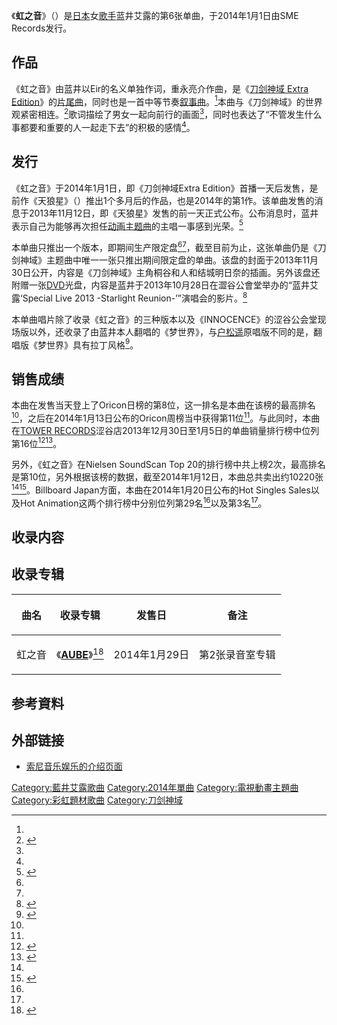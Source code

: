 {{Infobox single
| Name            = 虹之音
| Original name   = {{lang|ja|虹の音}}
| Artist          = [[蓝井艾露|蓝井艾露]]
| Cover           = Rainbow's Tone by Eir Aoi.jpg
| Album           = [[AUBE|AUBE]]
| A-side          =
| B-side          = [[梦世界|梦世界]]<br />[[INNOCENCE|INNOCENCE]]（[[澀谷公會堂|澀谷公會堂]]现场版）
| Released        = 2014年1月1日
| Format          = [[单曲|单曲]]
| Recorded        =
| Genre           = [[J-POP|J-POP]]、[[动画歌曲|动画歌曲]]
| Length          = 4:52<ref name="tower">{{Cite web|url=http://tower.jp/item/3335170/|script-title=ja:虹の音 ［CD+DVD］＜期間生産限定盤＞|publisher={{lang|ja|タワーレコード}}|accessdate=2014-01-10|archive-date=2016-09-13|archive-url=https://web.archive.org/web/20160913204406/http://tower.jp/item/3335170|dead-url=no}}</ref>
| Label           = [[SME_Records|SME Records]]
| Writer          = [[蓝井艾露|Eir]]（作詞）<br />[[重永亮介|重永亮介]]（作曲）
| Producer        =
| Certification   =
| Chart position  = 
* 周榜11位{{smaller|（[[Oricon公信榜|Oricon]]）}}<ref name="oriconweek">{{Cite web|url=http://www.oricon.co.jp/prof/artist/545902/products/music/1051980/1/|script-title=ja:虹の音（期間生産限定盤） | 藍井エイル|author=|publisher=Oricon|accessdate=2014-01-10|archive-date=2014-10-06|archive-url=https://web.archive.org/web/20141006190921/http://www.oricon.co.jp/prof/artist/545902/products/music/1051980/1/|dead-url=no}}</ref>
* 日榜8位{{smaller|（Oricon）}}<ref name="oricondaily">{{cite web|url=http://www.tnsori.com/archives/51995748.html|script-title=ja:14/01/01(水)付オリコンシングルデイリー：ゴールデンボンバー「101回目の呪い」が3日間で13.0万枚を記録、早くも前作初動超え達成！|publisher=The Natsu Style|date=2014-01-05|accessdate=2016-03-20|archive-date=2016-04-13|archive-url=https://web.archive.org/web/20160413065236/http://www.tnsori.com/archives/51995748.html|dead-url=no}}</ref>
* 29位{{smaller|（[[告示牌_(雜誌)|Billboard]] Japan Hot Singles Sales）}}<ref name="billboardhotsales">{{Cite web|url=http://www.billboard-japan.com/charts/detail?a=sales&year=2014&month=01&day=20|script-title=ja:Billboard Japan Hot Singles Sales 2014/01/20 付け|work=Billboard JAPAN|author=|publisher={{lang|ja|阪神コンテンツリンク}}|accessdate=2016-03-21|archive-date=2016-04-12|archive-url=https://web.archive.org/web/20160412204809/http://www.billboard-japan.com/charts/detail?a=sales&year=2014&month=01&day=20|dead-url=no}}</ref>
* 3位{{smaller|（[[Billboard_Japan_Hot_Animation|Billboard Japan Hot Animation]]）}}<ref name="billboardanime">{{Cite web|url=http://www.billboard-japan.com/charts/detail?a=anime&year=2014&month=01&day=20|script-title=ja:Billboard Japan Hot Animation 2014/01/20 付け|work=Billboard JAPAN|author=|publisher={{lang|ja|阪神コンテンツリンク}}|accessdate=2016-03-21|archive-date=2021-01-27|archive-url=https://web.archive.org/web/20210127224159/http://www.billboard-japan.com/charts/detail?a=anime&year=2014&month=01&day=20|dead-url=no}}</ref>
* 10位{{smaller|（{{link-en|Nielsen SoundScan|Nielsen SoundScan Top 20}}）}}<ref name="nielsen">{{Cite web|url=http://www.phileweb.com/ranking/cd-top20/1796.html|script-title=ja:週間 CDソフト TOP20 シングル ランキング TOP20 2013年12月30日～2014年1月5日 調査分|work=Phile-web|publisher=音元出版|author=|accessdate=2016-03-21|archive-date=2016年4月13日|archive-url=https://web.archive.org/web/20160413053004/http://www.phileweb.com/ranking/cd-top20/1796.html|dead-url=no}}</ref>
* 周榜登场次数7次{{smaller|（Oricon）}}<ref name="oriconweek"/>
| Last single     = {{link-ja|天狼星 (蓝井艾露单曲)|シリウス|天狼星}}<br />（2013年）
| This single     = '''虹之音'''<br />（2014年）
| Next single     = [[IGNITE|IGNITE]]<br />（2014年）
| Misc =
{{Extra track listing
 | Album = AUBE<ref name="barks20140101"/>
 | Type = single
 | prev_track = {{lang|ja|翼の行方}}
 | prev_no = 10
 | this_track = {{lang|ja|'''虹の音'''}}
 | track_no = 11
 | next_track = Daydream
 | next_no = 12
}}
{{External music video|{{YouTube|_gPB0Z9EWh0|{{lang|ja|藍井エイル　『虹の音（Music Video）-Short ver.-』}}}}|type=單曲}}
}}
《'''虹之音'''》（{{lang-ja|虹の音}}）是[[日本|日本]]女[[歌手|歌手]]蓝井艾露的第6张单曲，于2014年1月1日由SME Records发行。

== 作品 ==
《虹之音》由蓝井以Eir的名义单独作词，重永亮介作曲，是《[[刀劍神域_(動畫)|刀剑神域 Extra Edition]]》的[[片尾曲|片尾曲]]，同时也是一首中等节奏[[叙事曲|叙事曲]]。<ref name="cdjournal"/>本曲与《刀剑神域》的世界观紧密相连。<ref name="ok">{{Cite interview|subject={{lang|ja|藍井エイル}}|url=http://okmusic.jp/#!/ups/interviews/1963|script-title=ja:今までにない藍井エイルを感じさせる 壮大なラブバラード|program=OKMusic|accessdate=2014-01-10|date=2013-12-20|archiveurl=https://archive.is/20150315165911/http://okmusic.jp/%23!/ups/choices/465#!/ups/interviews/1963|archivedate=2015-03-15|deadurl=no}}</ref>歌词描绘了男女一起向前行的画面<ref name="ok"/>，同时也表达了“不管发生什么事都要和重要的人一起走下去”的积极的感情<ref name="animatetv"/>。

== 发行 ==
《虹之音》于2014年1月1日，即《刀剑神域Extra Edition》首播一天后发售，是前作《天狼星》（{{lang|ja|シリウス}}）推出1个多月后的作品，也是2014年的第1作。该单曲发售的消息于2013年11月12日，即《天狼星》发售的前一天正式公布。公布消息时，蓝井表示自己为能够再次担任[[动画|动画]][[主题曲|主题曲]]的主唱一事感到光荣。<ref name="animatetv">{{cite web|url=http://www.animate.tv/news/details.php?id=1384250460|script-title=ja:大晦日放送の『ソードアート・オンライン Extra Edition』、テーマソングは藍井エイルさんの6thシングル「虹の音」に決定！　CD発売情報もお届け！|date=2013-11-12|accessdate=2016-03-28|publisher={{lang|ja|アニメイトTV！}}|archive-date=2016-04-09|archive-url=https://web.archive.org/web/20160409235115/http://www.animate.tv/news/details.php?id=1384250460|dead-url=no}}</ref>

本单曲只推出一个版本，即期间生产限定盘<ref name="barks20140101"/><ref name="animatetv"/>，截至目前为止，这张单曲仍是《刀剑神域》主题曲中唯一一张只推出期间限定盘的单曲。该盘的封面于2013年11月30日公开，内容是《刀剑神域》主角桐谷和人和结城明日奈的插画。另外该盘还附赠一张[[DVD|DVD]]光盘，内容是蓝井于2013年10月28日在澀谷公會堂举办的“蓝井艾露‘Special Live 2013 -Starlight Reunion-’”演唱会的影片。<ref>{{cite web|url=http://natalie.mu/music/news/104804|script-title=ja:藍井エイル、2ndアルバム「AUBE」＆全国ツアー|publisher=[[Natalie_(網站)|natalie]]|date=2013-12-02|accessdate=2016-03-28|archive-date=2016-04-09|archive-url=https://web.archive.org/web/20160409122214/http://natalie.mu/music/news/104804|dead-url=no}}</ref>

本单曲唱片除了收录《虹之音》的三种版本以及《INNOCENCE》的涩谷公会堂现场版以外，还收录了由蓝井本人翻唱的《梦世界》，与[[户松遥|户松遥]]原唱版不同的是，翻唱版《梦世界》具有拉丁风格<ref>{{Cite interview|date=2013-12-01|subject={{lang|ja|藍井エイル}}|url=http://www.barks.jp/news/?id=1000096724|script-title=ja:【インタビュー】藍井エイルが語るアニソンシンガーとしてのこだわり|program=BARKS|accessdate=2014-01-10|archive-date=2019-05-13|archive-url=https://web.archive.org/web/20190513025024/https://www.barks.jp/news/?id=1000096724|dead-url=no}}</ref>。

== 销售成绩 ==
本曲在发售当天登上了Oricon日榜的第8位，这一排名是本曲在该榜的最高排名<ref name="oricondaily"/>，之后在2014年1月13日公布的Oricon周榜当中获得第11位<ref name="oriconweek"/>。与此同时，本曲在[[淘兒唱片|TOWER RECORDS]]涩谷店2013年12月30日至1月5日的单曲销量排行榜中位列第16位<ref>{{cite web|url=http://www.cdjournal.com/main/chart/?ss=j-pop-single-cd&sb=20131230|script-title=ja:CDチャート【ジャパニーズ ロック&ポップス　シングル】（集計期間：2013/12/30 ～ 2014/01/05）|publisher=CD Journal|accessdate=2016-03-23|archive-date=2021-01-25|archive-url=https://web.archive.org/web/20210125105222/https://www.cdjournal.com/main/chart/?ss=j-pop-single-cd&sb=20131230|dead-url=no}}</ref><ref name="cdjournal">{{cite web|url=http://artist.cdjournal.com/d/-/4113110405|script-title=ja:藍井エイル / 虹の音 [CD+DVD] [限定]|accessdate=2016-03-23|work=CD Journal|archive-date=2016-04-11|archive-url=https://web.archive.org/web/20160411123259/http://artist.cdjournal.com/d/-/4113110405|dead-url=no}}</ref>。

另外，《虹之音》在Nielsen SoundScan Top 20的排行榜中共上榜2次，最高排名是第10位，另外根据该榜的数据，截至2014年1月12日，本曲总共卖出约10220张<ref name="nielsen"/><ref>{{cite web|url=http://www.phileweb.com/ranking/cd-top20/1798.html|script-title=ja:週間 CDソフト TOP20 シングル ランキング TOP20 2013年1月6日～2014年1月12日 調査分|work=Phile-web|publisher=音元出版|author=|accessdate=2016-03-23|archive-date=2016年3月19日|archive-url=https://web.archive.org/web/20160319032456/http://www.phileweb.com/ranking/cd-top20/1798.html|dead-url=no}}</ref>。Billboard Japan方面，本曲在2014年1月20日公布的Hot Singles Sales以及Hot Animation这两个排行榜中分别位列第29名<ref name="billboardhotsales"/>以及第3名<ref name="billboardanime"/>。

== 收录内容 ==
{{tracklist
| collapsed       = 
| headline        = CD单曲<ref name="tower" />
| extra_column    = 编曲
| total_length    = 21:23

| all_writing     =
| all_lyrics      =

| all_music       = 
| all_arrangements=

| title1          = 虹之音
| note1           = 
| writer1         = 
| lyrics1         = Eir
| music1          = 重永亮介
| extra1          = 新井弘毅、重永亮介、[[下川佳代|下川佳代]]（Strings Arrange）
| length1         = 4:52

| title2          = 梦世界
| note2           = 
| writer2         = 
| lyrics2         = Shin Furuya
| music2          = 南田健吾
| extra2          = 鎌田雅人
| length2         = 5:02

| title3          = INNOCENCE（澀谷公會堂现场版）
| note3           = 
| writer3         = 
| lyrics3         = Eir、重永亮介
| music3          = 重永亮介
| extra3          = 下川佳代、重永亮介
| length3         = 5:04

| title4          = 虹之音（TV size ver.）
| note4           = 
| writer4         = 
| lyrics4         = 
| music4          = 
| extra4          = 
| length4         = 1:33

| title5          = 虹之音（[[器乐|Instrumental]]）
| note5           = 
| writer5         = 
| lyrics5         = 
| music5          = 
| extra5          = 
| length5         = 4:50
}}
{{tracklist
| collapsed       = 
| headline        = DVD “蓝井艾露‘Special Live 2013 -Starlight Reunion-’2013.10.28 at 澀谷公會堂”
| extra_column    =
| total_length    =

| title1          = [[BLAU|Avalon Blue]]
| note1           = 

| title2          = [[AURORA|AURORA]]
| note2           = 

| title3          = 天狼星
| note3           = 

| title4          = Ei! Ei! Ruuuu!!!!!!
| note4           = 
}}

== 收录专辑 ==
{| class="wikitable"
! 曲名 !! 收录专辑 !! 发售日 !! 备注
|-
| 虹之音 || 《'''[[AUBE|AUBE]]'''》<ref name="barks20140101">{{cite web|url=http://www.barks.jp/news/?id=1000098173|script-title=ja:藍井エイル、「CDTV年越しプレミアライブ」生出演|date=2014-01-01|accessdate=2016-04-02|publisher=BARKS|archive-date=2016-04-14|archive-url=https://web.archive.org/web/20160414143312/http://www.barks.jp/news/?id=1000098173|dead-url=no}}</ref> || 2014年1月29日 || 第2张录音室专辑
|}

== 参考資料 ==
{{Reflist|2}}

== 外部链接 ==
* [http://www.sonymusic.co.jp/artist/aoieir/discography/SECL-1446 索尼音乐娱乐的介绍页面] {{Wayback|url=http://www.sonymusic.co.jp/artist/aoieir/discography/SECL-1446 |date=20200318194000 }}

{{刀剑神域}}

{{DEFAULTSORT:Niji no Oto}}
[[Category:藍井艾露歌曲|Category:藍井艾露歌曲]]
[[Category:2014年單曲|Category:2014年單曲]]
[[Category:電視動畫主題曲|Category:電視動畫主題曲]]
[[Category:彩虹題材歌曲|Category:彩虹題材歌曲]]
[[Category:刀剑神域|Category:刀剑神域]]